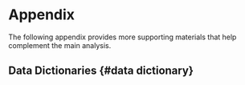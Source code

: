 # Appendix

The following appendix provides more supporting materials that help complement the main analysis.

## Data Dictionaries {#data dictionary}
